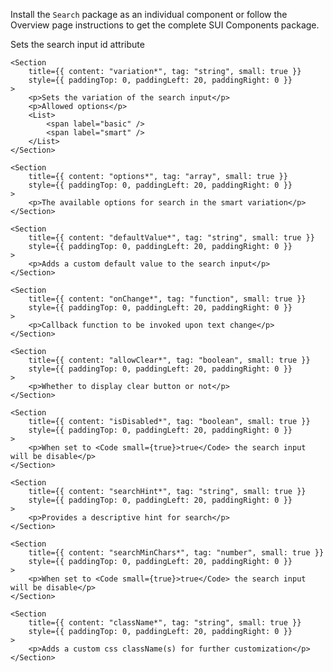 
<Section
	title="Installation"
	contained={true}
	style={{ paddingTop: 20, paddingBottom: 0 }}
>
	<p>
		Install the <Code small={true}>Search</Code> package as an individual
		component or follow the Overview page instructions to get the complete SUI
		Components package.
	</p>
</Section>

<Section title="Props" border={true}>
	<Section
		title={{ content: "id*", tag: "string", small: true }}
		style={{ paddingTop: 0, paddingLeft: 20, paddingRight: 0 }}
	>
		<p>Sets the search input id attribute</p>
	</Section>

    <Section
    	title={{ content: "variation*", tag: "string", small: true }}
    	style={{ paddingTop: 0, paddingLeft: 20, paddingRight: 0 }}
    >
    	<p>Sets the variation of the search input</p>
    	<p>Allowed options</p>
    	<List>
    		<span label="basic" />
    		<span label="smart" />
    	</List>
    </Section>

    <Section
    	title={{ content: "options*", tag: "array", small: true }}
    	style={{ paddingTop: 0, paddingLeft: 20, paddingRight: 0 }}
    >
    	<p>The available options for search in the smart variation</p>
    </Section>

    <Section
    	title={{ content: "defaultValue*", tag: "string", small: true }}
    	style={{ paddingTop: 0, paddingLeft: 20, paddingRight: 0 }}
    >
    	<p>Adds a custom default value to the search input</p>
    </Section>

    <Section
    	title={{ content: "onChange*", tag: "function", small: true }}
    	style={{ paddingTop: 0, paddingLeft: 20, paddingRight: 0 }}
    >
    	<p>Callback function to be invoked upon text change</p>
    </Section>

    <Section
    	title={{ content: "allowClear*", tag: "boolean", small: true }}
    	style={{ paddingTop: 0, paddingLeft: 20, paddingRight: 0 }}
    >
    	<p>Whether to display clear button or not</p>
    </Section>

    <Section
    	title={{ content: "isDisabled*", tag: "boolean", small: true }}
    	style={{ paddingTop: 0, paddingLeft: 20, paddingRight: 0 }}
    >
    	<p>When set to <Code small={true}>true</Code> the search input will be disable</p>
    </Section>

    <Section
    	title={{ content: "searchHint*", tag: "string", small: true }}
    	style={{ paddingTop: 0, paddingLeft: 20, paddingRight: 0 }}
    >
    	<p>Provides a descriptive hint for search</p>
    </Section>

    <Section
    	title={{ content: "searchMinChars*", tag: "number", small: true }}
    	style={{ paddingTop: 0, paddingLeft: 20, paddingRight: 0 }}
    >
    	<p>When set to <Code small={true}>true</Code> the search input will be disable</p>
    </Section>

    <Section
    	title={{ content: "className*", tag: "string", small: true }}
    	style={{ paddingTop: 0, paddingLeft: 20, paddingRight: 0 }}
    >
    	<p>Adds a custom css className(s) for further customization</p>
    </Section>

</Section>
